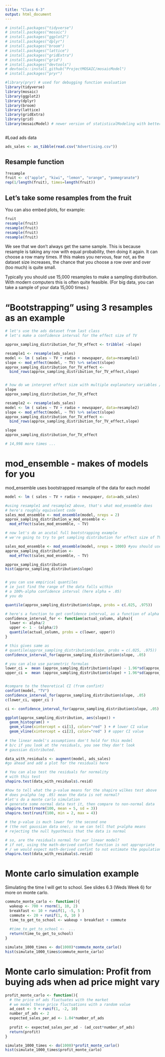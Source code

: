 ```yaml
---
title: "Class 6-3"
output: html_document
---
```


```r
# install.packages("tidyverse")
# install.packages("mosaic")
# install.packages("ggplot2")
# install.packages("dplyr")
# install.packages("broom")
# install.packages("lattice")
# install.packages("gridExtra")
# install.packages("grid")
# install.packages("devtools")
# devtools::install_github("ProjectMOSAIC/mosaicModel")
# install.packages("pryr")

#library(pryr) # used for debugging function evaluation
library(tidyverse)
library(mosaic)
library(ggplot2)
library(dplyr)
library(broom)
library(lattice)
library(gridExtra)
library(grid)
library(mosaicModel) # newer version of statisticalModeling with better functions



```

#Load ads data

```r
ads_sales <- as_tibble(read.csv("Advertising.csv"))

```

## Resample function

```r
?resample
fruit <- c("apple", "kiwi", "lemon", "orange", "pomegranate")
rep(1/length(fruit), times=length(fruit))
```

## Let's take some resamples from the fruit

You can also embed plots, for example:

```r
fruit
resample(fruit)
resample(fruit)
resample(fruit)
resample(fruit)

```
We see that we don't always get the same sample. This is because resample is taking any row with equal probability, then doing it again. It can choose a row many times. If this makes you nervous, fear not, as the dataset size increases, the chance that you choose a row over and over (too much) is quite small.

Typically you should use 15,000 resamples to make a sampling distribution. With modern computers this is often quite feasible. (For big data, you can take a sample of your data 15,000 times.)

# "Bootstrapping" using 3 resamples as an example

```r
# let's use the ads dataset from last class
# let's make a confidence interval for the effect size of TV

approx_sampling_distribution_for_TV_effect <- tribble( ~slope)

resample1 <- resample(ads_sales)
model <- lm ( sales ~ TV + radio + newspaper, data=resample1)
slope <- mod_effect(model, ~ TV) %>% select(slope)
approx_sampling_distribution_for_TV_effect <- 
  bind_rows(approx_sampling_distribution_for_TV_effect,slope)


# how do we interpret effect size with multiple explanatory variables / interaction terms in the model
slope
approx_sampling_distribution_for_TV_effect

resample2 <- resample(ads_sales)
model <- lm ( sales ~ TV + radio + newspaper, data=resample2)
slope <- mod_effect(model, ~ TV) %>% select(slope)
approx_sampling_distribution_for_TV_effect <- 
  bind_rows(approx_sampling_distribution_for_TV_effect,slope)

slope
approx_sampling_distribution_for_TV_effect

# 14,998 more times ...
```
# mod_ensemble - makes <nreps> of models for you

mod_ensemble uses bootstrapped resample of the data for each model
```r
model <- lm ( sales ~ TV + radio + newspaper, data=ads_sales)

#using resample1 and resample2 above, that's what mod_ensemble does
# here's roughly equivalent code
sales_mod_ensemble <- mod_ensemble(model, nreps = 2) 
approx_sampling_distribution_w_mod_ensemble <- 
  mod_effect(sales_mod_ensemble, ~ TV)

# now let's do an acutal full bootstrapping example
# we're going to try to get sampling distribution for effect size of TV

sales_mod_ensemble <- mod_ensemble(model, nreps = 1000) #you should use 15k in practice
approx_sampling_distribution <- 
  mod_effect(sales_mod_ensemble, ~ TV)

approx_sampling_distribution
hist(approx_sampling_distribution$slope)


# you can use empirical quantiles
# ie just find the range of the data falls within
# a 100%-alpha confidence interval (here alpha = .05)
# you do 

quantile(approx_sampling_distribution$slope, probs = c(.025, .975))

# here's a function to get confidence interval, as a function of alpha
confidence_interval_for <- function(actual_column, alpha){
  lower <- alpha/2
  upper <- 1 - (alpha/2)
  quantile(actual_column, probs = c(lower, upper))
}

# this gives same as 
# quantile(approx_sampling_distribution$slope, probs = c(.025, .975))
confidence_interval_for(approx_sampling_distribution$slope, .05)

# you can also use parametric formulas
lower_ci =  mean (approx_sampling_distribution$slope) - 1.96*sd(approx_sampling_distribution$slope)
upper_ci =  mean (approx_sampling_distribution$slope) + 1.96*sd(approx_sampling_distribution$slope)


#compare to the theoretical CI (from confint)
confint(model, "TV")
confidence_interval_for(approx_sampling_distribution$slope, .05)
c(lower_ci, upper_ci )

ci <- confidence_interval_for(approx_sampling_distribution$slope, .05)

ggplot(approx_sampling_distribution, aes(slope)) +
  geom_histogram() + 
  geom_vline(xintercept = ci[1], color="red" ) + # lower CI value
  geom_vline(xintercept = ci[2], color="red" ) # upper CI value
  
# the linear model's assumptions don't hold for this model
# b/c if you look at the residuals, you see they don't look
# gaussian distributed.

data_with_residuals <- augment(model, ads_sales)
#go ahead and add a plot for the residuals here

# You can also test the residuals for normality
# with this test
shapiro.test(data_with_residuals$.resid)

#how to tell what the p-value means for the shapiro wilkes test above
# does p<alpha (eg .05) mean the data is not normal?
#let's do a monte carlo simulation
# generate some normal data test it, then compare to non-normal data
shapiro.test(rnorm(100, mean = 5, sd = 3))
shapiro.test(runif(100, min = 2, max = 4))

# the p-value is much lower for the second one
# (the not gaussian data one), so we can tell that p<alpha means
# rejecting the null hypothesis that the data is normal

# so, are the residuals normal for our linear model?
# if not, using the math-derived confint function is not appropriate
# / we would expect math-derived confint to not estimate the population parameter
shapiro.test(data_with_residuals$.resid)

```

# Monte carlo simulation example

Simulating the time I will get to school. See slides 6.3 (Weds Week 6) for more on monte carlo.

```r
commute_monte_carlo <- function(){
  wakeup <- 700 + rnorm(1, 10, 2)
  breakfast <- 10 + runif(1, -5, 5 )
  commute <- 20 + runif(1, 0, 10 )
  time_to_get_to_school <- wakeup + breakfast + commute
  
  #time_to_get_to_school <-  ...
  return(time_to_get_to_school)
}

simulate_1000_times <- do(1000)*commute_monte_carlo()
hist(simulate_1000_times$commute_monte_carlo)

```
# Monte carlo simulation: Profit from buying ads when ad price might vary

```r
profit_monte_carlo <- function(){
  # the price of ads fluctuates with the market
  # we model these price fluctuations with a random value
  ad_cost <- 9 + runif(1, -2, 10)
  number_of_ads <- 2
  expected_sales_per_ad <- 1.04*number_of_ads
  
  profit <- expected_sales_per_ad - (ad_cost*number_of_ads)
  return(profit)
}

simulate_1000_times <- do(1000)*profit_monte_carlo()
hist(simulate_1000_times$profit_monte_carlo)
```



